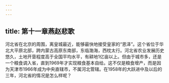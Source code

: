 ```yaml
---
---
---
```

title: 第十一章燕赵悲歌
---



河北省在北京的周围，离皇城最近，能够最快地接受皇家的“恩泽”。这个省位于华北大平原北部，跨内蒙古高原东南部，东临渤海，西枕太行。河北省农业发展历史悠久，土地开垦程度高于全国平均水平，有耕地1亿亩以上。但由于城市多，还是一个粮食调入省，直到1969年才实现粮食基本自给。这不仅是粮食增产，而是因为天津市1966年成为中央直辖市，不属河北管辖。在1958年的大跃进中及以后的三年，河北省的情况是怎么样呢？